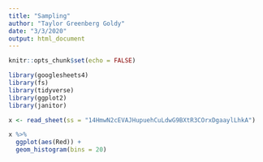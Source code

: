 ```yaml
---
title: "Sampling"
author: "Taylor Greenberg Goldy"
date: "3/3/2020"
output: html_document
---
```


```r
knitr::opts_chunk$set(echo = FALSE)

library(googlesheets4)
library(fs)
library(tidyverse)
library(ggplot2)
library(janitor)
```


```r
x <- read_sheet(ss = "14HmwN2cEVAJHupuehCuLdwG9BXtR3COrxDgaaylLhkA")

x %>%
  ggplot(aes(Red)) +
  geom_histogram(bins = 20)



```

